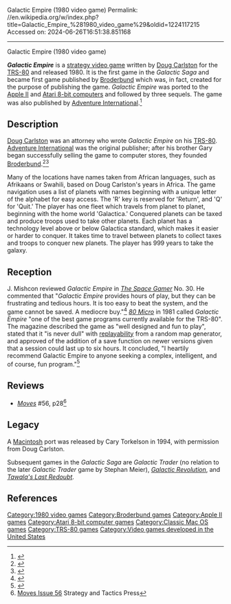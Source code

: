 Galactic Empire (1980 video game)
Permalink: //en.wikipedia.org/w/index.php?title=Galactic_Empire_%281980_video_game%29&oldid=1224117215
Accessed on: 2024-06-26T16:51:38.851168



------
Galactic Empire (1980 video game)
{{other uses|Galactic Empire (disambiguation)}}
{{Infobox video game
| title = Galactic Empire
| image = Galactic Empire (1980 video game).jpg
| caption = 
| developer = [[Broderbund]]
| publisher = Broderbund<br>[[Adventure International]]
| released = '''1980:''' TRS-80<br>'''1981:''' Atari 8-bit<ref name=mania/><br>'''1994:''' Mac
| genre = [[Strategy video game|Strategy]]
| platforms = [[Apple II]], [[Atari 8-bit]], [[TRS-80]], [[Classic Mac OS]]
| modes = [[Single-player video game|Single-player]]
| alt = 
}}

'''''Galactic Empire''''' is a [[strategy video game]] written by [[Doug Carlston]] for the [[TRS-80]] and released 1980. It is the first game in the ''Galactic Saga'' and became first game published by [[Broderbund]] which was, in fact, created for the purpose of publishing the game. ''Galactic Empire'' was ported to the [[Apple II]] and [[Atari 8-bit computers]] and followed by three sequels. The game was also published by [[Adventure International]].<ref name="mania">{{cite web |title=Galactic Empire |url=http://www.atarimania.com/game-atari-400-800-xl-xe-galactic-empire_2131.html |website=Atari Mania}}</ref>

==Description==
[[Doug Carlston]] was an attorney who wrote ''Galactic Empire'' on his [[TRS-80]]. [[Adventure International]] was the original publisher; after his brother Gary began successfully selling the game to computer stores, they founded [[Broderbund]].<ref name="wilson199111">{{cite magazine | url=http://www.cgwmuseum.org/galleries/index.php?year=1991&pub=2&id=88 | title=A History of Computer Games | magazine=Computer Gaming World | date=November 1991 | accessdate=18 November 2013 | author=Wilson, Johnny L. | pages=19}}</ref><ref name="dobson20121126">{{Cite web |url=https://www.gamasutra.com/view/feature/182224/games_from_the_trash_the_history_.php |title=Games from the Trash: The History of the TRS-80 |last=Dobson |first=Dale |date=2012-11-26 |website=Gamasutra |language=en |access-date=2019-05-13}}</ref>

Many of the locations have names taken from African languages, such as Afrikaans or Swahili, based on Doug Carlston's years in Africa.{{r|wilson199111}} The game navigation uses a list of planets with names beginning with a unique letter of the alphabet for easy access. The 'R' key is reserved for 'Return', and 'Q' for 'Quit.'  The player has one fleet which travels from planet to planet, beginning with the home world 'Galactica.' Conquered planets can be taxed and produce troops used to take other planets. Each planet has a technology level above or below Galactica standard, which makes it easier or harder to conquer. It takes time to travel between planets to collect taxes and troops to conquer new planets. The player has 999 years to take the galaxy.

==Reception==
J. Mishcon reviewed ''Galactic Empire'' in ''[[The Space Gamer]]'' No. 30. He commented that "''Galactic Empire'' provides hours of play, but they can be frustrating and tedious hours. It is too easy to beat the system, and the game cannot be saved. A mediocre buy."<ref name="SG">{{cite journal|last=Mishcon|first=J. |date=August 1980 |title=Capsule Reviews|journal=[[The Space Gamer]]|publisher=[[Steve Jackson Games]]|issue=30|pages=28–29}}</ref> ''[[80 Micro]]'' in 1981 called ''Galactic Empire'' "one of the best game programs currently available for the TRS-80". The magazine described the game as "well designed and fun to play", stated that it "is never dull" with [[replayability]] from a random map generator, and approved of the addition of a save function on newer versions given that a session could last up to six hours. It concluded, "I heartily recommend Galactic Empire to anyone seeking a complex, intelligent, and of course, fun program."<ref name="cataldo198108">{{cite news | url=https://archive.org/stream/80-microcomputing-magazine-1981-08/80Microcomputing_0881#page/n37/mode/2up | title=Galactic Empire | work=80 Micro | date=August 1981 | accessdate=17 February 2015 | author=Cataldo, Dan | pages=39–40}}</ref>

==Reviews==
*''[[Moves (magazine)|Moves]]'' #56, p28<ref>[https://strategyandtacticspress.com/library-files/Moves%20Issue56.pdf Moves Issue 56] Strategy and Tactics Press</ref>

==Legacy==
A [[Macintosh]] port was released by Cary Torkelson in 1994, with permission from Doug Carlston.

Subsequent games in the ''Galactic Saga'' are ''Galactic Trader'' (no relation to the later ''Galactic Trader'' game by Stephan Meier), ''[[Galactic Revolution]]'', and ''[[Tawala's Last Redoubt]]''.

==References==
{{reflist}}

[[Category:1980 video games]]
[[Category:Broderbund games]]
[[Category:Apple II games]]
[[Category:Atari 8-bit computer games]]
[[Category:Classic Mac OS games]]
[[Category:TRS-80 games]]
[[Category:Video games developed in the United States]]